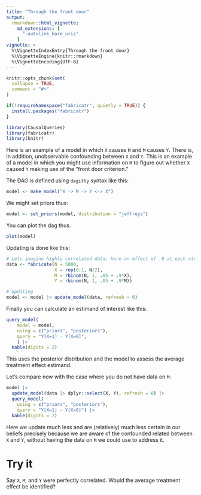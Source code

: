 ```yaml
---
title: "Through the front door"
output: 
  rmarkdown::html_vignette:
    md_extensions: [ 
      "-autolink_bare_uris" 
    ]
vignette: >
  %\VignetteIndexEntry{Through the front door}
  %\VignetteEngine{knitr::rmarkdown}
  %\VignetteEncoding{UTF-8}
---
```


```r
knitr::opts_chunk$set(
  collapse = TRUE,
  comment = "#>"
)
```

```r
if(!requireNamespace("fabricatr", quietly = TRUE)) {
  install.packages("fabricatr")
}

library(CausalQueries)
library(fabricatr)
library(knitr)
```

Here is an example of a model in which `X` causes `M` and  `M` causes `Y`. There is, in addition, unobservable confounding between `X` and `Y`. This is an example of a model in which you might use information on `M` to figure out whether `X` caused `Y` making use of the "front door criterion."

The DAG is defined using `dagitty` syntax like this:

```r
model <- make_model("X -> M -> Y <-> X")
```

We might set priors thus:

```r
model <- set_priors(model, distribution = "jeffreys")
```

You can plot the dag thus. 

```r
plot(model)
```


Updating is done like this:


```r
# Lets imagine highly correlated data; here an effect of .9 at each step
data <- fabricate(N = 5000, 
                  X = rep(0:1, N/2), 
                  M = rbinom(N, 1, .05 + .9*X), 
                  Y = rbinom(N, 1, .05 + .9*M))

# Updating
model <- model |> update_model(data, refresh = 0)
```

Finally you can calculate an estimand of interest like this:

```r
query_model(
    model = model, 
    using = c("priors", "posteriors"),
    query = "Y[X=1] - Y[X=0]",
    ) |>
  kable(digits = 2)
```

This uses the posterior distribution and the model to assess the average treatment effect estimand. 

Let's compare now with the case where you do not have data on `M`:


```r

model |>
  update_model(data |> dplyr::select(X, Y), refresh = 0) |>
  query_model(
    using = c("priors", "posteriors"),
    query = "Y[X=1] - Y[X=0]") |>
  kable(digits = 2)
```

Here we update much less and are (relatively) much less certain in our beliefs precisely because we are aware of the confounded related between `X` and `Y`, without having the data on `M` we could use to address it.

# Try it

Say `X`, `M`, and `Y` were perfectly correlated. Would the average treatment effect be identified?
